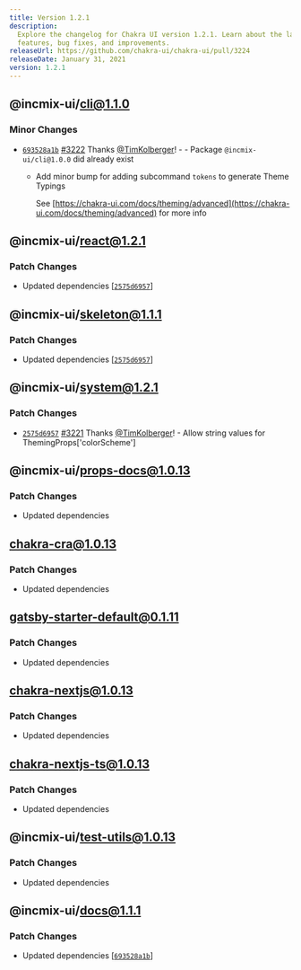 ```yaml
---
title: Version 1.2.1
description:
  Explore the changelog for Chakra UI version 1.2.1. Learn about the latest
  features, bug fixes, and improvements.
releaseUrl: https://github.com/chakra-ui/chakra-ui/pull/3224
releaseDate: January 31, 2021
version: 1.2.1
---
```


## @incmix-ui/cli@1.1.0

### Minor Changes

- [`693528a1b`](https://github.com/chakra-ui/chakra-ui/commit/693528a1b73af2eeb462371a61ff2957c6f65810)
  [#3222](https://github.com/chakra-ui/chakra-ui/pull/3222) Thanks
  [@TimKolberger](https://github.com/TimKolberger)! - - Package
  `@incmix-ui/cli@1.0.0` did already exist

  - Add minor bump for adding subcommand `tokens` to generate Theme Typings

    See
    [https://chakra-ui.com/docs/theming/advanced](https://chakra-ui.com/docs/theming/advanced)
    for more info

## @incmix-ui/react@1.2.1

### Patch Changes

- Updated dependencies
  \[[`2575d6957`](https://github.com/chakra-ui/chakra-ui/commit/2575d6957feb6da82775aacf6fe633b50ca3f81e)]

## @incmix-ui/skeleton@1.1.1

### Patch Changes

- Updated dependencies
  \[[`2575d6957`](https://github.com/chakra-ui/chakra-ui/commit/2575d6957feb6da82775aacf6fe633b50ca3f81e)]

## @incmix-ui/system@1.2.1

### Patch Changes

- [`2575d6957`](https://github.com/chakra-ui/chakra-ui/commit/2575d6957feb6da82775aacf6fe633b50ca3f81e)
  [#3221](https://github.com/chakra-ui/chakra-ui/pull/3221) Thanks
  [@TimKolberger](https://github.com/TimKolberger)! - Allow string values for
  ThemingProps['colorScheme']

## @incmix-ui/props-docs@1.0.13

### Patch Changes

- Updated dependencies

## chakra-cra@1.0.13

### Patch Changes

- Updated dependencies

## gatsby-starter-default@0.1.11

### Patch Changes

- Updated dependencies

## chakra-nextjs@1.0.13

### Patch Changes

- Updated dependencies

## chakra-nextjs-ts@1.0.13

### Patch Changes

- Updated dependencies

## @incmix-ui/test-utils@1.0.13

### Patch Changes

- Updated dependencies

## @incmix-ui/docs@1.1.1

### Patch Changes

- Updated dependencies
  \[[`693528a1b`](https://github.com/chakra-ui/chakra-ui/commit/693528a1b73af2eeb462371a61ff2957c6f65810)]
